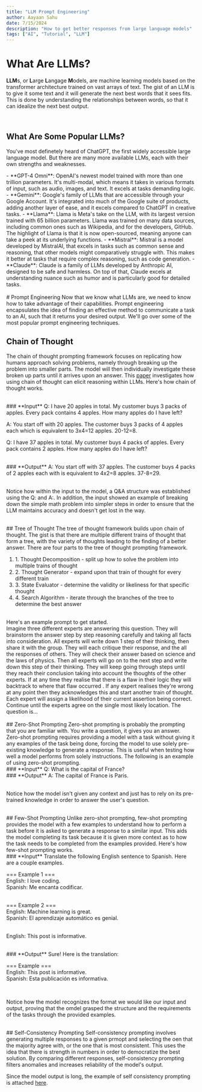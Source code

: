 ```yaml
---
title: "LLM Prompt Engineering"
author: Aayaan Sahu
date: 7/15/2024
description: "How to get better responses from large language models"
tags: ["AI", "Tutorial", "LLM"]
---
```



# What Are LLMs?
**LLM**s, or **L**arge **L**angage **M**odels, are machine learning models based on the transformer architecture trained on vast arrays of text. The gist of an LLM is to give it some text and it will generate the next best words that it sees fits. This is done by understanding the relationships between words, so that it can idealize the next best output.

<br />

## What Are Some Popular LLMs?
You've most definetely heard of ChatGPT, the first widely accessible large language model. But there are many more available LLMs, each with their own strengths and weaknesses.

<div style={{ marginLeft: "2rem" }}>
- **GPT-4 Omni**: OpenAI's newest model trained with more than one trillion parameters. It's multi-modal, which means it takes in various formats of input, such as audio, images, and text. It excels at tasks demanding logic.
- **Gemini**: Google's family of LLMs that are accessible through your Google Account. It's integrated into much of the Google suite of products, adding another layer of ease, and it excels compared to ChatGPT in creative tasks.
- **Llama**: Llama is Meta's take on the LLM, with its largest version trained with 65 billion parameters. Llama was trained on many data sources, including common ones such as Wikipedia, and for the developers, GitHub. The highlight of Llama is that it is now open-sourced, meaning anyone can take a peek at its underlying functions.
- **Mistral**: Mistral is a model developed by MistralAI, that excels in tasks such as common sense and reasoning, that other models might comparatively struggle with. This makes it better at tasks that require complex reasoning, such as code generation.
- **Claude**: Claude is a family of LLMs developed by Anthropic AI, designed to be safe and harmless. On top of that, Claude excels at understanding nuance such as humor and is particularly good for detailed tasks.
</div>

<br />
# Prompt Engineering
Now that we know what LLMs are, we need to know how to take advantage of their capabilities. Prompt engineering encapsulates the idea of finding an effective method to communicate a task to an AI, such that it returns your desired output. We'll go over some of the most popular prompt engineering techniques.

<br />

## Chain of Thought
The chain of thought prompting framework focuses on replicating how humans approach solving problems, namely through breaking up the problem into smaller parts. The model will then individually investigate these broken up parts until it arrives upon an answer. This <span className="text-blue-500" target="_blank">[paper](https://arxiv.org/pdf/2201.11903)</span> investigates how using chain of thought can elicit reasoning within LLMs. Here's how chain of thought works.

<br />
<div className="code" style={{ marginLeft: "2rem" }}>
### **Input**
Q: I have 20 apples in total. My customer buys 3 packs of apples. Every pack contains 4 apples. How many apples do I have left?

A: You start off with 20 apples. The customer buys 3 packs of 4 apples each which is equivalent to 3x4=12 apples. 20-12=8.

Q: I have 37 apples in total. My customer buys 4 packs of apples. Every pack contains 2 apples. How many apples do I have left?

<br />
### **Output**
A: You start off with 37 apples. The customer buys 4 packs of 2 apples each with is equivalent to 4x2=8 apples. 37-8=29.
</div>

<br />

Notice how within the input to the model, a Q&A structure was established using the Q: and A:. In addition, the input showed an example of breaking down the simple math problem into simpler steps in order to ensure that the LLM maintains accuracy and doesn't get lost in the way.


<br />
## Tree of Thought
The tree of thought framework builds upon chain of thought. The gist is that there are multiple different trains of thought that form a tree, with the variety of thoughts leading to the finding of a better answer. There are four parts to the tree of thought prompting framework.

<div style={{ marginLeft: "2rem" }}>
<ol>
<li>1. Thought Decomposition - split up how to solve the problem into multiple trains of thought</li>
<li className="text-red-500">2. Thought Generator - expand upon that train of thought for every different train</li>
<li>3. State Evaluator - determine the validity or likeliness for that specific thought</li>
<li>4. Search Algorithm - iterate through the branches of the tree to determine the best answer</li>
</ol>
</div>
<br />
Here's an example prompt to get started.
<div>
<div className="code" style={{ marginLeft: "2rem" }}>
Imagine three different experts are answering this question.
They will brainstorm the answer step by step reasoning carefully and taking all facts into consideration.
All experts will write down 1 step of their thinking, then share it with the group.
They will each critique their response, and the all the responses of others.
They will check their answer based on science and the laws of physics.
Then all experts will go on to the next step and write down this step of their thinking.
They will keep going through steps until they reach their conclusion taking into account the thoughts of the other experts.
If at any time they realise that there is a flaw in their logic they will backtrack to where that flaw occurred .
If any expert realises they're wrong at any point then they acknowledges this and start another train of thought.
Each expert will assign a likelihood of their current assertion being correct.
Continue until the experts agree on the single most likely location.
The question is...
</div>
</div>

<br />
## Zero-Shot Prompting
Zero-shot prompting is probably the prompting that you are familiar with. You write a question, it gives you an answer. Zero-shot prompting requires providing a model with a task without giving it any examples of the task being done, forcing the model to use solely pre-existing knowledge to generate a response. This is useful when testing how well a model performs from solely instructions. The following is an example of using zero-shot prompting.

<br />
<div className="code" style={{ marginLeft: "2rem" }}>
### **Input**
Q: What is the capital of France?

<br />
### **Output**
A: The capital of France is Paris.

</div>
<br />

Notice how the model isn't given any context and just has to rely on its pre-trained knowledge in order to answer the user's question.

<br />
## Few-Shot Prompting
Unlike zero-shot prompting, few-shot prompting provides the model with a few examples to understand how to perform a task before it is asked to generate a response to a similar input. This aids the model completing its task because it is given more context as to how the task needs to be completed from the examples provided. Here's how few-shot prompting works.

<br />
<div className="code" style={{ marginLeft: "2rem" }}>
### **Input**
Translate the following English sentence to Spanish. Here are a couple examples.

=== Example 1 === <br />
English: I love coding. <br />
Spanish: Me encanta codificar. <br /> <br />

=== Example 2 === <br />
English: Machine learning is great. <br />
Spanish: El aprendizaje automático es genial. <br /> <br />

English: This post is informative. <br />

<br />
### **Output**
Sure! Here is the translation: <br />

=== Example === <br />
English: This post is informative. <br />
Spanish: Esta publicación es informativa. <br />

</div>
<br />

Notice how the model recognizes the format we would like our input and output, proving that the omdel grasped the structure and the requirements of the tasks through the provided examples.

<br />
## Self-Consistency Prompting
Self-consistency prompting involves generating multiple responses to a given prmopt and selecting the oen that the majority agree with, or the one that is most consistent. This uses the idea that there is strength in numbers in order to democratize the best solution. By comparing different responses, self-consistency prompting filters anomalies and increases reliability of the model's output.

Since the model output is long, the example of self consistency prompting is attached <span className="text-blue-500">[here](https://chatgpt.com/share/43a3544d-af43-4aaa-9d85-c5ff340c3d33)</span>.
